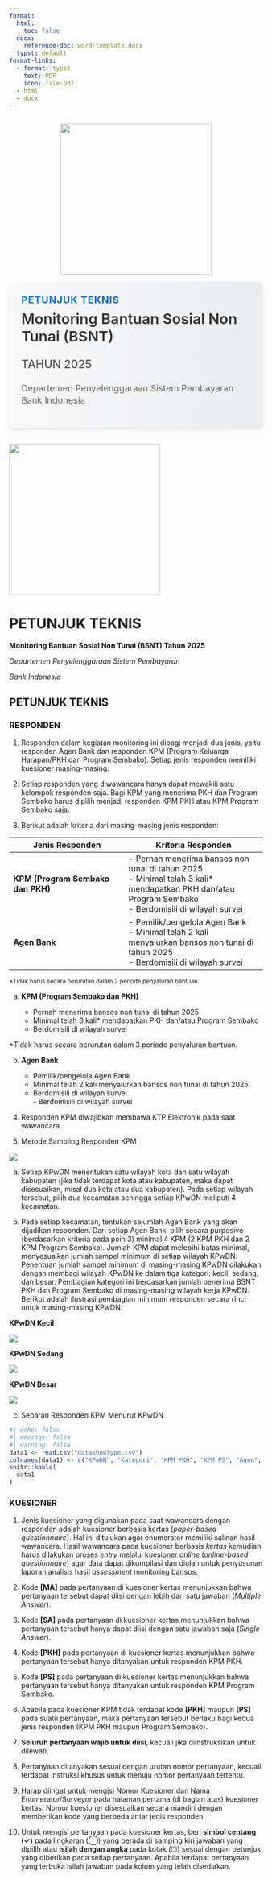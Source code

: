 ```yaml
---
format: 
  html:
    toc: false
  docx: 
    reference-doc: word-template.docx
  typst: default
format-links:
  - format: typst
    text: PDF
    icon: file-pdf
  - html
  - docx
---
```


::: {.content-visible when-format="html"}
:::: {.row}
::: {.column width="100%" style="display: flex; justify-content: center;"}
![](https://storage.googleapis.com/wpc-storage/jadipcpm.id/2024/08/dff94fb4-image.png){width=300px}
:::
::::

::: {.banner style="display: flex; align-items: center; margin-bottom: 2rem; background: linear-gradient(to right, #f8f9fa, #e9ecef); padding: 1.5rem; border-radius: 10px; box-shadow: 0 4px 6px rgba(0,0,0,0.1);"}
<style>
.gradient-text {
    background: linear-gradient(to right, #007bff, #00429b);
    -webkit-background-clip: text;
    -webkit-text-fill-color: transparent;
    font-weight: bold;
    font-size: 1.2rem;
    letter-spacing: 1px;
}
</style>

```{=html}
<div>
    <div class="gradient-text">PETUNJUK TEKNIS</div>
    <h2 style="color: #333; margin-top: 0.5rem; font-size: 1.8rem; font-weight: 600;">Monitoring Bantuan Sosial Non Tunai (BSNT)</h2>
    <h3 style="color: #555; margin-top: 0.5rem; font-size: 1.4rem; font-weight: 500;">TAHUN 2025</h3>
    <p style="color: #666; font-size: 1.1rem; margin-top: 1rem; line-height: 1.4;">
        Departemen Penyelenggaraan Sistem Pembayaran<br>Bank Indonesia
    </p>
</div>
```
:::
:::

::: {.content-visible  unless-format="html"}

![](https://storage.googleapis.com/wpc-storage/jadipcpm.id/2024/08/dff94fb4-image.png){width=300px}

# PETUNJUK TEKNIS

**Monitoring Bantuan Sosial Non Tunai (BSNT) Tahun 2025**

*Departemen Penyelenggaraan Sistem Pembayaran*

*Bank Indonesia*
:::

::: {.content-visible  when-format="html"}
## PETUNJUK TEKNIS
:::
### RESPONDEN

1. Responden dalam kegiatan monitoring ini dibagi menjadi dua jenis, yaitu responden Agen Bank dan responden KPM (Program Keluarga Harapan/PKH dan Program Sembako). Setiap jenis responden memiliki kuesioner masing-masing.

2. Setiap responden yang diwawancara hanya dapat mewakili satu kelompok responden saja. Bagi KPM yang menerima PKH dan Program Sembako harus dipilih menjadi responden KPM PKH atau KPM Program Sembako saja.

3. Berikut adalah kriteria dari masing-masing jenis responden:
   
::: {.content-visible  when-format="html"}
| Jenis Responden | Kriteria Responden |
|-----------------|--------------------|
| **KPM (Program Sembako dan PKH)** | - Pernah menerima bansos non tunai di tahun 2025<br> - Minimal telah 3 kali* mendapatkan PKH dan/atau Program Sembako<br> - Berdomisili di wilayah survei |
| **Agen Bank** | - Pemilik/pengelola Agen Bank<br> - Minimal telah 2 kali menyalurkan bansos non tunai di tahun 2025<br> - Berdomisili di wilayah survei |

<sub>*Tidak harus secara berurutan dalam 3 periode penyaluran bantuan.</sub>
:::

::: {.content-visible  unless-format="html"}
a) **KPM (Program Sembako dan PKH)**
 
    - Pernah menerima bansos non tunai di tahun 2025
    - Minimal telah 3 kali* mendapatkan PKH dan/atau Program Sembako
    - Berdomisili di wilayah survei

*Tidak harus secara berurutan dalam 3 periode penyaluran bantuan.

b) **Agen Bank**
 
    - Pemilik/pengelola Agen Bank
    - Minimal telah 2 kali menyalurkan bansos non tunai di tahun 2025
    - Berdomisili di wilayah survei<br> - Berdomisili di wilayah survei
:::

4. Responden KPM diwajibkan membawa KTP Elektronik pada saat wawancara.

5. Metode Sampling Responden KPM

![](img/bagansample.png)

a) Setiap KPwDN menentukan satu wilayah kota dan satu wilayah kabupaten (jika tidak terdapat kota atau kabupaten, maka dapat disesuaikan, misal dua kota atau dua kabupaten). Pada setiap wilayah tersebut, pilih dua kecamatan sehingga setiap KPwDN meliputi 4 kecamatan.

b) Pada setiap kecamatan, tentukan sejumlah Agen Bank yang akan dijadikan responden. Dari setiap Agen Bank, pilih secara purposive (berdasarkan kriteria pada poin 3) minimal 4 KPM (2 KPM PKH dan 2 KPM Program Sembako). Jumlah KPM dapat melebihi batas minimal, menyesuaikan jumlah sampel minimum di setiap wilayah KPwDN. Penentuan jumlah sampel minimum di masing-masing KPwDN dilakukan dengan membagi wilayah KPwDN ke dalam tiga kategori: kecil, sedang, dan besar. Pembagian kategori ini berdasarkan jumlah penerima BSNT PKH dan Program Sembako di masing-masing wilayah kerja KPwDN. Berikut adalah ilustrasi pembagian minimum responden secara rinci untuk masing-masing KPwDN:

**KPwDN Kecil**

![](img/sample1.png)

**KPwDN Sedang**

![](img/sample2.png)

**KPwDN Besar**

![](img/sample3.png)

c) Sebaran Responden KPM Menurut KPwDN

```r
#| echo: false
#| message: false
#| warning: false
data1 <- read.csv("datashowtype.csv")
colnames(data1) <- c("KPwDN", "Kategori", "KPM PKH", "KPM PS", "Agen", "Total")
knitr::kable(
  data1
)
```


### KUESIONER

1. Jenis kuesioner yang digunakan pada saat wawancara dengan responden adalah kuesioner berbasis kertas (*paper-based questionnaire*). Hal ini ditujukan agar enumerator memiliki salinan hasil wawancara. Hasil wawancara pada kuesioner berbasis *kertas* kemudian harus dilakukan proses *entry* melalui kuesioner *online* (*online-based questionnaire*) agar data dapat dikompilasi dan diolah untuk penyusunan laporan analisis hasil *assessment* monitoring bansos.

2. Kode **[MA]** pada pertanyaan di kuesioner kertas menunjukkan bahwa pertanyaan tersebut dapat diisi dengan lebih dari satu jawaban (*Multiple Answer*).

3. Kode **[SA]** pada pertanyaan di kuesioner kertas menunjukkan bahwa pertanyaan tersebut hanya dapat diisi dengan satu jawaban saja (*Single Answer*).

4. Kode **[PKH]** pada pertanyaan di kuesioner kertas menunjukkan bahwa pertanyaan tersebut hanya ditanyakan untuk responden KPM PKH.

5. Kode **[PS]** pada pertanyaan di kuesioner kertas menunjukkan bahwa pertanyaan tersebut hanya ditanyakan untuk responden KPM Program Sembako.

6. Apabila pada kuesioner KPM tidak terdapat kode **[PKH]** maupun **[PS]** pada suatu pertanyaan, maka pertanyaan tersebut berlaku bagi kedua jenis responden (KPM PKH maupun Program Sembako).

7. **Seluruh pertanyaan wajib untuk diisi**, kecuali jika diinstruksikan untuk dilewati.

8. Pertanyaan ditanyakan sesuai dengan urutan nomor pertanyaan, kecuali terdapat instruksi khusus untuk menuju nomor pertanyaan tertentu.

9.  Harap diingat untuk mengisi Nomor Kuesioner dan Nama Enumerator/Surveyor pada halaman pertama (di bagian atas) kuesioner kertas. Nomor kuesioner disesuaikan secara mandiri dengan memberikan kode yang berbeda antar jenis responden.

10. Untuk mengisi pertanyaan pada kuesioner kertas, beri **simbol centang (✓)** pada lingkaran (◯) yang berada di samping kiri jawaban yang dipilih atau **isilah dengan angka** pada kotak (☐) sesuai dengan petunjuk yang diberikan pada setiap pertanyaan. Apabila terdapat pertanyaan yang terbuka isilah jawaban pada kolom yang telah disediakan.